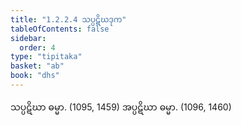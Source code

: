 ```yaml
---
title: "1.2.2.4 သပ္ပဋိဃဒုက"
tableOfContents: false
sidebar:
  order: 4
type: "tipitaka"
basket: "ab"
book: "dhs"
---
```



<DynamicBreadcrumb />

<Division number="32" book="dhs">

<Paragraph number="88" book="dhs">
သပ္ပဋိဃာ ဓမ္မာ. (<Emphasis>1095, 1459</Emphasis>)
</Paragraph>

<Paragraph number="89" book="dhs">
အပ္ပဋိဃာ ဓမ္မာ. (<Emphasis>1096, 1460</Emphasis>)
</Paragraph>
</Division>
